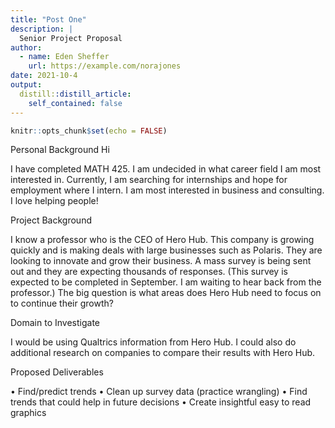 ```yaml
---
title: "Post One"
description: |
  Senior Project Proposal 
author:
  - name: Eden Sheffer
    url: https://example.com/norajones
date: 2021-10-4
output:
  distill::distill_article:
    self_contained: false
---
```



```r
knitr::opts_chunk$set(echo = FALSE)
```

Personal Background Hi

I have completed MATH 425. I am undecided in what career field I am most interested 
in. Currently, I am searching for internships and hope for employment where I intern. I 
am most interested in business and consulting. I love helping people!

Project Background

I know a professor who is the CEO of Hero Hub. This company is growing quickly and is
making deals with large businesses such as Polaris. They are looking to innovate and 
grow their business. A mass survey is being sent out and they are expecting thousands 
of responses. (This survey is expected to be completed in September. I am waiting to 
hear back from the professor.) The big question is what areas does Hero Hub need to 
focus on to continue their growth?

Domain to Investigate

I would be using Qualtrics information from Hero Hub. I could also do additional 
research on companies to compare their results with Hero Hub. 

Proposed Deliverables

• Find/predict trends
• Clean up survey data (practice wrangling)
• Find trends that could help in future decisions
• Create insightful easy to read graphics



